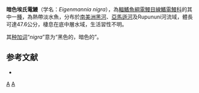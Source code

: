 {{Speciesbox
| status = NE
| status_system = IUCN3.1
| taxon = Eigenmannia nigra
| authority = [[Mago-Leccia|Mago-Leccia]], 1994
| synonyms = 
}}
'''暗色埃氏電鰻'''（学名：''Eigenmannia nigra''），為[[輻鰭魚綱|輻鰭魚綱]][[電鰻目|電鰻目]][[線鰭電鰻科|線鰭電鰻科]]的其中一[[種|種]]，為熱帶淡水魚，分布於[[南美洲|南美洲]][[黑河|黑河]]、[[亞馬遜河|亞馬遜河]]及Rupununi河流域，體長可達47.6公分，棲息在底中層水域，生活習性不明。

其[[种加词|种加词]]“''nigra''”意为“黑色的，暗色的”。

==参考文献==
*{{FishBase_species|genus=Eigenmannia|species=nigra|year=2015|month=10}}

{{Taxonbar|from=Q5642878}}

[[Category:埃氏電鰻屬|A]]
[[Category:1994年描述的鱼类|A]]